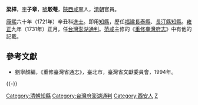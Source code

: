 '''梁樟'''，[[表字|字]]'''子章'''，[[號|號]]'''駁菴'''，[[陝西|陝西]][[咸寧|咸寧]]人，[[清朝|清朝]]官員。

[[康熙|康熙]]六十年（1721年）辛丑科[[進士|進士]]。即用[[知縣|知縣]]，歷任[[福建|福建]][[長泰縣|長泰縣]]、[[長汀縣|長汀縣]][[知縣|知縣]]。[[雍正|雍正]]九年（1731年）正月，任[[台灣|台灣]][[澎湖|澎湖]][[通判|通判]]。[[范咸|范咸]]主修的《[[重修臺灣府志|重修臺灣府志]]》中有他的記載。

==參考文獻==
*劉寧顏編，《重修臺灣省通志》，臺北市，臺灣省文獻委員會，1994年。

{{-}}
{{start box}}
{{s-off}}
{{Succession box|[[王仁_(台灣)|王仁]]|[[周于仁|周-{于}-仁]]|臺灣府糧補海防通判（澎湖通判）|<small>雍正九年（1731年）上任</small>}}
{{end box}}

{{康熙六十年辛丑科殿試金榜}}
{{DEFAULTSORT:Liang梁}}
[[Category:清朝知縣|Category:清朝知縣]]
[[Category:台灣府澎湖通判|Category:台灣府澎湖通判]]
[[Category:西安人|Category:西安人]]
[[Category:梁姓|Z]]